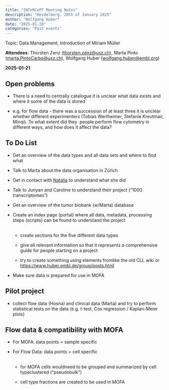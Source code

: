 ```yaml
---
title: "INTeRCePT Meeting Notes"
description: "Heidelberg, 20th of January 2025"
author: "Wolfgang Huber"
date: "2025-01-20"
categories: "Past events"
---
```


Topic: Data Management, Introduction of Miriam Müller

**Attendees**: Thorsten Zenz ([thorsten.zenz\@usz.ch](mailto:thorsten.zenz@usz.ch)), Marta Pinto ([marta.PintoCarbo\@usz.ch](mailto:marta.PintoCarbo\@usz.ch)), Wolfgang Huber ([wolfgang.huber\@embl.org](mailto:wolfgang.huber@embl.org))

**2025-01-21**

## **Open problems**

-   There is a need to centrally catalogue it is unclear what data exists and where it some of the data is stored

-   e.g. for flow data - there was a succession of at least three it is unclear whether different experimenters (Tobias Wertheimer, Stefanie Kreutmair, Minqi). To what extent did they  people perform flow cytometry in different ways, and how does it affect the data?

## **To Do List**

-   Get an overview of the data types and all data sets and where to find what

-   Talk to Marta about the data organisation in Zürich

-   Get in contact with [Natalia](https://www.sib.swiss/directory/person/nchicher) to understand what she did

-   Talk to Junyan and Caroline to understand their project (“1000 transcriptomes”)

-   Get an overview of the tumor biobank (w/Marta) database

-   Create an index page (portal) where all data, metadata, processing steps (scripts) can be found to understand the project\
    \

    -   create sections for the five different data types

    -   give all relevant information so that it represents a comprehensive guide for people starting on a project

    -   try to create something using elements fromlike the old CLL wiki or [ https://www.huber.embl.de/group/posts.html](https://www.huber.embl.de/group/posts.html)

-   Make sure data is prepared for use in MOFA

## **Pilot project**

-   collect flow data (Hosna) and clinical data (Marta) and try to perform statistical tests on the data (e.g. t-test, Cox regression / Kaplan-Meier plots)

## **Flow data & compatibility with MOFA**

-   For MOFA: data points = sample specific

-   For Flow Data: data points = cell specific\
    \

    -   for MOFA cells wouldneed to be grouped and summarized by cell typeclustered (“pseudobulk”)

    -   cell type fractions are created to be used in MOFA
